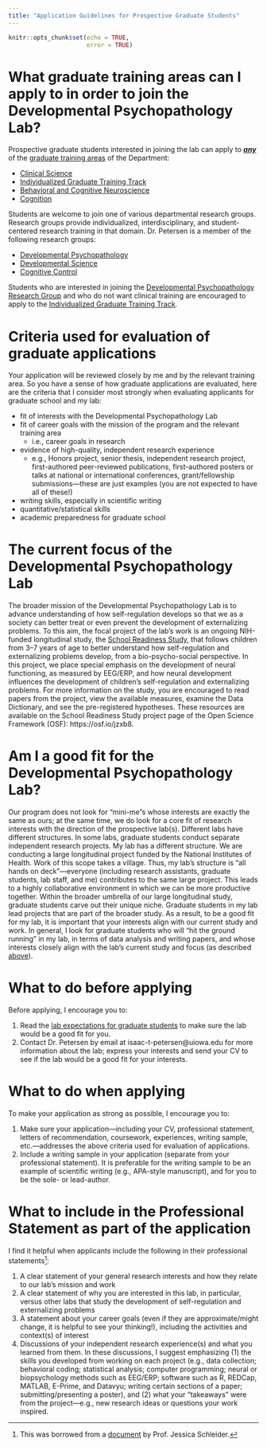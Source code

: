 ```yaml
---
title: "Application Guidelines for Prospective Graduate Students"
---
```


```r
knitr::opts_chunk$set(echo = TRUE,
                      error = TRUE)
```

# What graduate training areas can I apply to in order to join the Developmental Psychopathology Lab?

Prospective graduate students interested in joining the lab can apply to <ins>***any***</ins> of the [graduate training areas](https://psychology.uiowa.edu/graduate-program) of the Department:

- [Clinical Science](https://psychology.uiowa.edu/research/clinical-science)
- [Individualized Graduate Training Track](https://psychology.uiowa.edu/graduate-program/individualized-graduate-training-track)
- [Behavioral and Cognitive Neuroscience](https://psychology.uiowa.edu/research/behavioral-cognitive-neuroscience)
- [Cognition](https://psychology.uiowa.edu/research/cognition)

Students are welcome to join one of various departmental research groups.
Research groups provide individualized, interdisciplinary, and student-centered research training in that domain.
Dr. Petersen is a member of the following research groups:

- [Developmental Psychopathology](https://psychology.uiowa.edu/research/developmental-psychopathology)
- [Developmental Science](https://psychology.uiowa.edu/research/developmental-science)
- [Cognitive Control](https://psychology.uiowa.edu/research/cognitive-control)

Students who are interested in joining the [Developmental Psychopathology Research Group](https://psychology.uiowa.edu/research/developmental-psychopathology) and who do not want clinical training are encouraged to apply to the [Individualized Graduate Training Track](https://psychology.uiowa.edu/graduate-program/individualized-graduate-training-track).

# Criteria used for evaluation of graduate applications

Your application will be reviewed closely by me and by the relevant training area.
So you have a sense of how graduate applications are evaluated, here are the criteria that I consider most strongly when evaluating applicants for graduate school and my lab:

- fit of interests with the Developmental Psychopathology Lab
- fit of career goals with the mission of the program and the relevant training area
    - i.e., career goals in research
- evidence of high-quality, independent research experience
    - e.g., Honors project, senior thesis, independent research project, first-authored peer-reviewed publications, first-authored posters or talks at national or international conferences, grant/fellowship submissions—these are just examples (you are not expected to have all of these!)
- writing skills, especially in scientific writing
- quantitative/statistical skills
- academic preparedness for graduate school

# The current focus of the Developmental Psychopathology Lab {#currentFocus}

The broader mission of the Developmental Psychopathology Lab is to advance understanding of how self-regulation develops so that we as a society can better treat or even prevent the development of externalizing problems.
To this aim, the focal project of the lab's work is an ongoing NIH-funded longitudinal study, the [School Readiness Study](schoolReadinessStudy.html), that follows children from 3–7 years of age to better understand how self-regulation and externalizing problems develop, from a bio-psycho-social perspective.
In this project, we place special emphasis on the development of neural functioning, as measured by EEG/ERP, and how neural development influences the development of children's self-regulation and externalizing problems.
For more information on the study, you are encouraged to read papers from the project, view the available measures, examine the Data Dictionary, and see the pre-registered hypotheses.
These resources are available on the School Readiness Study project page of the Open Science Framework (OSF): https://osf.io/jzxb8.

# Am I a good fit for the Developmental Psychopathology Lab?

Our program does not look for "mini-me"s whose interests are exactly the same as ours; at the same time, we do look for a core fit of research interests with the direction of the prospective lab(s).
Different labs have different structures.
In some labs, graduate students conduct separate independent research projects.
My lab has a different structure.
We are conducting a large longitudinal project funded by the National Institutes of Health.
Work of this scope takes a village.
Thus, my lab's structure is "all hands on deck"—everyone (including research assistants, graduate students, lab staff, and me) contributes to the same large project.
This leads to a highly collaborative environment in which we can be more productive together.
Within the broader umbrella of our large longitudinal study, graduate students carve out their unique niche.
Graduate students in my lab lead projects that are part of the broader study.
As a result, to be a good fit for my lab, it is important that your interests align with our current study and work.
In general, I look for graduate students who will "hit the ground running" in my lab, in terms of data analysis and writing papers, and whose interests closely align with the lab's current study and focus (as described [above](#currentFocus)).
 
# What to do before applying

Before applying, I encourage you to:

1. Read the [lab expectations for graduate students](expectations-gradStudent.html) to make sure the lab would be a good fit for you.
1. Contact Dr. Petersen by email at isaac-t-petersen@uiowa.edu for more information about the lab; express your interests and send your CV to see if the lab would be a good fit for your interests.

# What to do when applying

To make your application as strong as possible, I encourage you to:

1. Make sure your application—including your CV, professional statement, letters of recommendation, coursework, experiences, writing sample, etc.—addresses the above criteria used for evaluation of applications.
1. Include a writing sample in your application (separate from your professional statement).
It is preferable for the writing sample to be an example of scientific writing (e.g., APA-style manuscript), and for you to be the sole- or lead-author.

# What to include in the Professional Statement as part of the application

I find it helpful when applicants include the following in their professional statements[^1]:

1. A clear statement of your general research interests and how they relate to our lab's mission and work
1. A clear statement of why you are interested in this lab, in particular, versus other labs that study the development of self-regulation and externalizing problems
1. A statement about your career goals (even if they are approximate/might change, it is helpful to see your thinking!), including the activities and context(s) of interest
1. Discussions of your independent research experience(s) and what you learned from them.
In these discussions, I suggest emphasizing (1) the skills you developed from working on each project (e.g., data collection; behavioral coding; statistical analysis; computer programming; neural or biopsychology methods such as EEG/ERP; software such as R, REDCap, MATLAB, E-Prime, and Datavyu; writing certain sections of a paper; submitting/presenting a poster), and (2) what your "takeaways" were from the project—e.g., new research ideas or questions your work inspired.

[^1]: This was borrowed from a [document](https://docs.google.com/document/d/1sQysBbb_dWhicWRlAUnRv-UWeJZgt-RmBxJPOfPIf9c/edit) by Prof. Jessica Schleider.
